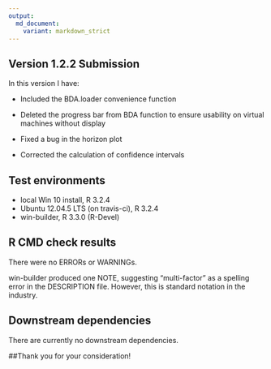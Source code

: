 ```yaml
---
output:
  md_document:
    variant: markdown_strict
---
```

## Version 1.2.2 Submission
In this version I have:

* Included the BDA.loader convenience function

* Deleted the progress bar from BDA function to ensure usability on virtual machines without display

* Fixed a bug in the horizon plot

* Corrected the calculation of confidence intervals

## Test environments
* local Win 10 install, R 3.2.4
* Ubuntu 12.04.5 LTS (on travis-ci), R 3.2.4
* win-builder, R 3.3.0 (R-Devel)


## R CMD check results
There were no ERRORs or WARNINGs.

win-builder produced one NOTE, suggesting "multi-factor" as a spelling error in the DESCRIPTION file. However, this is standard notation in the industry.  


## Downstream dependencies
There are currently no downstream dependencies.

##Thank you for your consideration!